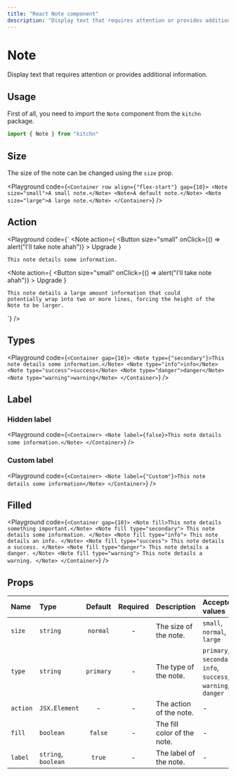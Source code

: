 ```yaml
---
title: "React Note component"
description: "Display text that requires attention or provides additional information."
---
```



# Note

Display text that requires attention or provides additional information.

## Usage

First of all, you need to import the `Note` component from the `kitchn` package.

```js
import { Note } from "kitchn"
```

## Size

The size of the note can be changed using the `size` prop.

<Playground code={`
  <Container row align={"flex-start"} gap={10}>
    <Note size="small">A small note.</Note>
    <Note>A default note.</Note>
    <Note size="large">A large note.</Note>
  </Container>
`}
/>

## Action

<Playground code={`<Container gap={10}>
  <Note
    action={
      <Button
        size="small"
        onClick={() => alert("I'll take note ahah")}
      >
        Upgrade
      </Button>
    }
  >
    This note details some information.
  </Note>

  <Note
    action={
      <Button
        size="small"
        onClick={() => alert("I'll take note ahah")}
      >
        Upgrade
      </Button>
    }
  >
    This note details a large amount information that could
    potentially wrap into two or more lines, forcing the height of the
    Note to be larger.
  </Note>
</Container>`}
/>

## Types

<Playground code={`<Container gap={10}>
  <Note type={"secondary"}>This note details some information.</Note>
  <Note type="info">info</Note>
  <Note type="success">success</Note>
  <Note type="danger">danger</Note>
  <Note type="warning">warning</Note>
</Container>`}
/>

## Label

### Hidden label

<Playground code={`<Container>
  <Note label={false}>This note details some information.</Note>
</Container>`}
/>

### Custom label

<Playground code={`<Container>
  <Note label={"Custom"}>This note details some information</Note>
</Container>`}
/>

## Filled

<Playground code={`<Container gap={10}>
  <Note fill>This note details something important.</Note>
  <Note fill type="secondary">
    This note details some information.
  </Note>
  <Note fill type="info">
    This note details an info.
  </Note>
  <Note fill type="success">
    This note details a success.
  </Note>
  <Note fill type="danger">
    This note details a danger.
  </Note>
  <Note fill type="warning">
    This note details a warning.
  </Note>
</Container>`}
/>

## Props

| Name | Type | Default | Required | Description | Accepted values |
| :--- | :--- | :-----: | :------: | :---------- | :-------------- |
| `size` | `string` | `normal` | - | The size of the note. | `small`, `normal`, `large` |
| `type` | `string` | `primary` | - | The type of the note. | `primary`, `secondary`, `info`, `success`, `warning`, `danger` |
| `action` | `JSX.Element` | - | - | The action of the note. | - |
| `fill` | `boolean` | `false` | - | The fill  color of the note. | - |
| `label` | `string`, `boolean` | `true` | - | The label of the note. | - |